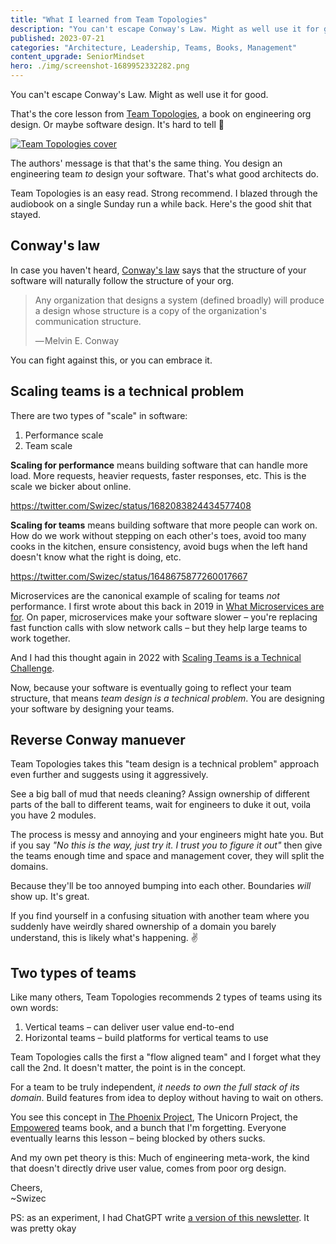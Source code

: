 ```yaml
---
title: "What I learned from Team Topologies"
description: "You can't escape Conway's Law. Might as well use it for good."
published: 2023-07-21
categories: "Architecture, Leadership, Teams, Books, Management"
content_upgrade: SeniorMindset
hero: ./img/screenshot-1689952332282.png
---
```


You can't escape Conway's Law. Might as well use it for good.

That's the core lesson from [Team Topologies](https://teamtopologies.com), a book on engineering org design. Or maybe software design. It's hard to tell 🤔

[![Team Topologies cover](./img/Team-Topologies-coverdif3a0.jpeg)](https://swizec.com/blog/)

The authors' message is that that's the same thing. You design an engineering team _to_ design your software. That's what good architects do.

Team Topologies is an easy read. Strong recommend. I blazed through the audiobook on a single Sunday run a while back. Here's the good shit that stayed.

## Conway's law

In case you haven't heard, [Conway's law](https://en.wikipedia.org/wiki/Conway's_law) says that the structure of your software will naturally follow the structure of your org.

> Any organization that designs a system (defined broadly) will produce a design whose structure is a copy of the organization's communication structure.
>
> — Melvin E. Conway

You can fight against this, or you can embrace it.

## Scaling teams is a technical problem

There are two types of "scale" in software:

1.  Performance scale
2.  Team scale

**Scaling for performance** means building software that can handle more load. More requests, heavier requests, faster responses, etc. This is the scale we bicker about online.

https://twitter.com/Swizec/status/1682083824434577408

**Scaling for teams** means building software that more people can work on. How do we work without stepping on each other's toes, avoid too many cooks in the kitchen, ensure consistency, avoid bugs when the left hand doesn't know what the right is doing, etc.

https://twitter.com/Swizec/status/1648675877260017667

Microservices are the canonical example of scaling for teams _not_ performance. I first wrote about this back in 2019 in [What Microservices are for](https://swizec.com/blog/what-microservices-are-for/). On paper, microservices make your software slower – you're replacing fast function calls with slow network calls – but they help large teams to work together.

And I had this thought again in 2022 with [Scaling Teams is a Technical Challenge](https://swizec.com/blog/scaling-teams-is-a-technical-challenge/).

Now, because your software is eventually going to reflect your team structure, that means _team design is a technical problem_. You are designing your software by designing your teams.

## Reverse Conway manuever

Team Topologies takes this "team design is a technical problem" approach even further and suggests using it aggressively.

See a big ball of mud that needs cleaning? Assign ownership of different parts of the ball to different teams, wait for engineers to duke it out, voila you have 2 modules.

The process is messy and annoying and your engineers might hate you. But if you say _"No this is the way, just try it. I trust you to figure it out"_ then give the teams enough time and space and management cover, they will split the domains.

Because they'll be too annoyed bumping into each other. Boundaries _will_ show up. It's great.

If you find yourself in a confusing situation with another team where you suddenly have weirdly shared ownership of a domain you barely understand, this is likely what's happening. ✌️

## Two types of teams

Like many others, Team Topologies recommends 2 types of teams using its own words:

1.  Vertical teams – can deliver user value end-to-end
2.  Horizontal teams – build platforms for vertical teams to use

Team Topologies calls the first a "flow aligned team" and I forget what they call the 2nd. It doesn't matter, the point is in the concept.

For a team to be truly independent, _it needs to own the full stack of its domain_. Build features from idea to deploy without having to wait on others.

You see this concept in [The Phoenix Project](https://swizec.com/blog/the-phoenix-project-recap/), The Unicorn Project, the [Empowered](https://swizec.com/blog/scaling-teams-is-a-technical-challenge/#vertical-features) teams book, and a bunch that I'm forgetting. Everyone eventually learns this lesson – being blocked by others sucks.

And my own pet theory is this: Much of engineering meta-work, the kind that doesn't directly drive user value, comes from poor org design.

Cheers,<br/>
~Swizec

PS: as an experiment, I had ChatGPT write [a version of this newsletter](https://chat.openai.com/share/748066a1-6d1c-4330-87b1-1a8c41f22cff). It was pretty okay
